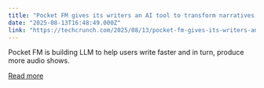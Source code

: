 ```yaml
---
title: "Pocket FM gives its writers an AI tool to transform narratives, write cliffhangers, and more"
date: "2025-08-13T16:48:49.000Z"
link: "https://techcrunch.com/2025/08/13/pocket-fm-gives-its-writers-an-ai-tool-to-transform-narratives-write-cliffhangers-and-more/"
---
```


Pocket FM is building LLM to help users write faster and in turn, produce more audio shows.

[Read more](https://techcrunch.com/2025/08/13/pocket-fm-gives-its-writers-an-ai-tool-to-transform-narratives-write-cliffhangers-and-more/)
